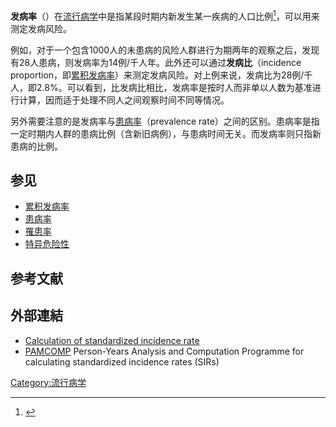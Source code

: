 {{noteTA
|T=zh-cn:发病率; zh-tw:發生率
|1=zh-cn:发病率; zh-tw:發生率
|2=zh-cn:患病率; zh-tw:盛行率}}
{{Otheruses|other=其他被称为发病率的概念|发病率 (消歧义)}}
'''发病率'''（{{lang-en|incidence rate}}）在[[流行病学|流行病学]]中是指某段时期内新发生某一疾病的人口比例<ref>{{DorlandsDict|seven/000090534|incidence rate}}</ref>，可以用来测定发病风险。

例如，对于一个包含1000人的未患病的风险人群进行为期两年的观察之后，发现有28人患病，则发病率为14例/千人年。此外还可以通过'''发病比'''（incidence proportion，即[[累积发病率|累积发病率]]）来测定发病风险。对上例来说，发病比为28例/千人，即2.8%。可以看到，比发病比相比，发病率是按时人而非单以人数为基准进行计算，因而适于处理不同人之间观察时间不同等情况。

另外需要注意的是发病率与[[患病率|患病率]]（prevalence rate）之间的区别。患病率是指一定时期内人群的患病比例（含新旧病例），与患病时间无关。而发病率则只指新患病的比例。

== 参见 ==
* [[累积发病率|累积发病率]]
* [[患病率|患病率]]
* [[罹患率|罹患率]]
* [[特异危险性|特异危险性]]

== 参考文献 ==
{{Reflist}}

==外部連結==
*[http://seer.cancer.gov/seerstat/WebHelp/Standardized_Incidence_Ratio_and_Confidence_Limits.htm Calculation of standardized incidence rate]{{Wayback|url=http://seer.cancer.gov/seerstat/WebHelp/Standardized_Incidence_Ratio_and_Confidence_Limits.htm |date=20150109091950 }}
*[http://www.d-taeger.de PAMCOMP]{{Wayback|url=http://www.d-taeger.de/ |date=20200511093421 }} Person-Years Analysis and Computation Programme for calculating standardized incidence rates (SIRs)

{{Medical research studies}}

[[Category:流行病学|Category:流行病学]]